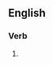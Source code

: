 ==English==

===Verb===
{{head|en|present participle}}

# {{present participle of|seclude|lang=en|nocat=1}}